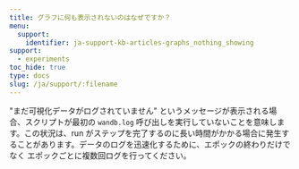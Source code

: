 ```yaml
---
title: グラフに何も表示されないのはなぜですか？
menu:
  support:
    identifier: ja-support-kb-articles-graphs_nothing_showing
support:
  - experiments
toc_hide: true
type: docs
slug: /ja/support/:filename
---
```

"まだ可視化データがログされていません" というメッセージが表示される場合、スクリプトが最初の `wandb.log` 呼び出しを実行していないことを意味します。この状況は、run がステップを完了するのに長い時間がかかる場合に発生することがあります。データのログを迅速化するために、エポックの終わりだけでなく エポックごとに複数回ログを行ってください。